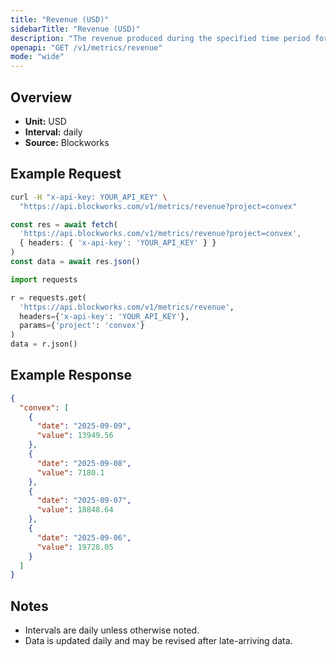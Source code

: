 ```yaml
---
title: "Revenue (USD)"
sidebarTitle: "Revenue (USD)"
description: "The revenue produced during the specified time period for given project."
openapi: "GET /v1/metrics/revenue"
mode: "wide"
---
```


## Overview

- **Unit:** USD
- **Interval:** daily
- **Source:** Blockworks

## Example Request

<CodeGroup>

```bash cURL
curl -H "x-api-key: YOUR_API_KEY" \
  "https://api.blockworks.com/v1/metrics/revenue?project=convex"
```

```typescript TypeScript
const res = await fetch(
  'https://api.blockworks.com/v1/metrics/revenue?project=convex',
  { headers: { 'x-api-key': 'YOUR_API_KEY' } }
)
const data = await res.json()
```

```python Python
import requests

r = requests.get(
  'https://api.blockworks.com/v1/metrics/revenue',
  headers={'x-api-key': 'YOUR_API_KEY'},
  params={'project': 'convex'}
)
data = r.json()
```

</CodeGroup>

## Example Response

```json
{
  "convex": [
    {
      "date": "2025-09-09",
      "value": 13949.56
    },
    {
      "date": "2025-09-08",
      "value": 7180.1
    },
    {
      "date": "2025-09-07",
      "value": 18848.64
    },
    {
      "date": "2025-09-06",
      "value": 19728.05
    }
  ]
}
```

## Notes
- Intervals are daily unless otherwise noted.
- Data is updated daily and may be revised after late-arriving data.